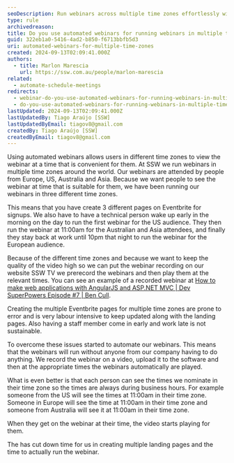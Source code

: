 ```yaml
---
seoDescription: Run webinars across multiple time zones effortlessly with automated recordings, ensuring global participation and reducing logistical burdens.
type: rule
archivedreason:
title: Do you use automated webinars for running webinars in multiple time zones?
guid: 322eb1a0-5416-4ad2-b850-f6713bbfb5d3
uri: automated-webinars-for-multiple-time-zones
created: 2024-09-13T02:09:41.000Z
authors:
  - title: Marlon Marescia
    url: https://ssw.com.au/people/marlon-marescia
related:
  - automate-schedule-meetings
redirects:
  - webinar-do-you-use-automated-webinars-for-running-webinars-in-multiple-time-zones
  - do-you-use-automated-webinars-for-running-webinars-in-multiple-time-zones
lastUpdated: 2024-09-13T02:09:41.000Z
lastUpdatedBy: Tiago Araújo [SSW]
lastUpdatedByEmail: tiagov8@gmail.com
createdBy: Tiago Araújo [SSW]
createdByEmail: tiagov8@gmail.com
---
```


Using automated webinars allows users in different time zones to view the webinar at a time that is convenient for them.
At SSW we run webinars in multiple time zones around the world. Our webinars are attended by people from Europe, US, Australia and Asia. Because we want people to see the webinar at time that is suitable for them, we have been running our webinars in three different time zones.

This means that you have create 3 different pages on Eventbrite for signups. We also have to have a technical person wake up early in the morning on the day to run the first webinar for the US audience. They then run the webinar at 11:00am for the Australian and Asia attendees, and finally they stay back at work until 10pm that night to run the webinar for the European audience.

Because of the different time zones and because we want to keep the quality of the video high so we can put the webinar recording on our website SSW TV we prerecord the webinars and then play them at the relevant times. You can see an example of a recorded webinar at [How to make web applications with AngularJS and ASP.NET MVC | Dev SuperPowers Episode #7 | Ben Cull](http://tv.ssw.com/5682/how-to-make-web-applications-with-angularjs-and-asp-net-mvc-dev-superpowers-episode-7).

Creating the multiple Eventbrite pages for multiple time zones are prone to error and is very labour intensive to keep updated along with the landing pages. Also having a staff member come in early and work late is not sustainable.

To overcome these issues started to automate our webinars. This means that the webinars will run without anyone from our company having to do anything. We record the webinar on a video, upload it to the software and then at the appropriate times the webinars automatically are played.

What is even better is that each person can see the times we nominate in their time zone so the times are always during business hours. For example someone from the US will see the times at 11:00am in their time zone. Someone in Europe will see the time at 11:00am in their time zone and someone from Australia will see it at 11:00am in their time zone.

When they get on the webinar at their time, the video starts playing for them.

The has cut down time for us in creating multiple landing pages and the time to actually run the webinar.
